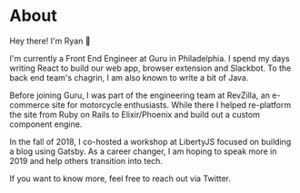 
<SEO title="about" />

# About

Hey there! I'm Ryan 👋

I'm currently a Front End Engineer at Guru in Philadelphia. I spend my days writing React to build our web app, browser extension and Slackbot. To the back end team's chagrin, I am also known to write a bit of Java.

Before joining Guru, I was part of the engineering team at RevZilla, an e-commerce site for motorcycle enthusiasts. While there I helped re-platform the site from Ruby on Rails to Elixir/Phoenix and build out a custom component engine.

In the fall of 2018, I co-hosted a workshop at LibertyJS focused on building a blog using Gatsby. As a career changer, I am hoping to speak more in 2019 and help others transition into tech.

If you want to know more, feel free to reach out via Twitter.
